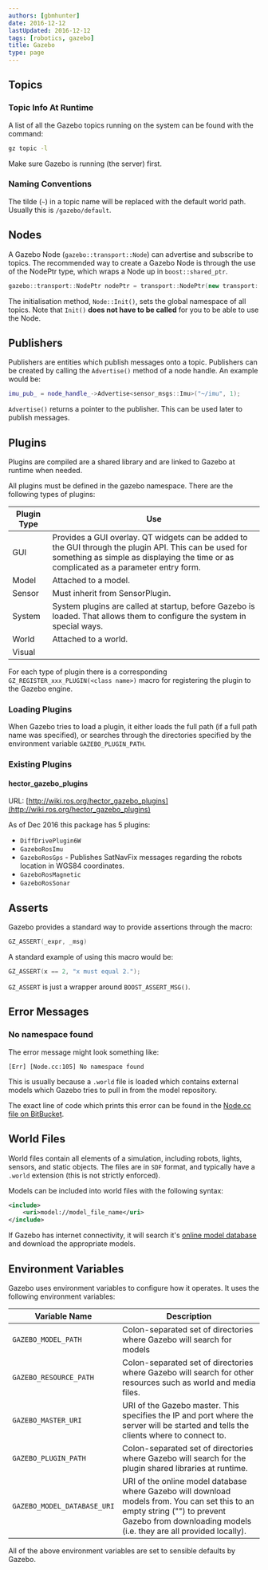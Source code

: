 ```yaml
---
authors: [gbmhunter]
date: 2016-12-12
lastUpdated: 2016-12-12
tags: [robotics, gazebo]
title: Gazebo
type: page
---
```


## Topics

### Topic Info At Runtime

A list of all the Gazebo topics running on the system can be found with the command:

```sh   
gz topic -l
```

Make sure Gazebo is running (the server) first.

### Naming Conventions

The tilde (`~`) in a topic name will be replaced with the default world path. Usually this is `/gazebo/default`.

## Nodes

A Gazebo Node (`gazebo::transport::Node`) can advertise and subscribe to topics. The recommended way to create a Gazebo Node is through the use of the NodePtr type, which wraps a Node up in `boost::shared_ptr`.

```c++    
gazebo::transport::NodePtr nodePtr = transport::NodePtr(new transport::Node());
```

The initialisation method, `Node::Init()`, sets the global namespace of all topics. Note that `Init()` **does not have to be called** for you to be able to use the Node.

## Publishers

Publishers are entities which publish messages onto a topic. Publishers can be created by calling the `Advertise()` method of a node handle. An example would be:

```c++    
imu_pub_ = node_handle_->Advertise<sensor_msgs::Imu>("~/imu", 1);
```

`Advertise()` returns a pointer to the publisher. This can be used later to publish messages.

## Plugins

Plugins are compiled are a shared library and are linked to Gazebo at runtime when needed.

All plugins must be defined in the gazebo namespace. There are the following types of plugins:

<table>
  <thead>
    <tr>
      <th>Plugin Type</th>
      <th>Use</th>
    </tr>
  </thead>
  <tbody>
    <tr>
      <td>GUI</td>
      <td>Provides a GUI overlay. QT widgets can be added to the GUI through the plugin API. This can be used for something as simple as displaying the time or as complicated as a parameter entry form.</td>
    </tr>
    <tr>
      <td>Model</td>
      <td>Attached to a model.</td>
    </tr>
    <tr>
      <td>Sensor</td>
      <td>Must inherit from SensorPlugin.</td>
    </tr>
    <tr>
      <td>System</td>
      <td>System plugins are called at startup, before Gazebo is loaded. That allows them to configure the system in special ways.</td>
    </tr>
    <tr>
      <td>World</td>
      <td>Attached to a world.</td>
    </tr>
    <tr>
      <td>Visual</td>
      <td></td>
    </tr>
  </tbody>
</table>

For each type of plugin there is a corresponding `GZ_REGISTER_xxx_PLUGIN(<class name>)` macro for registering the plugin to the Gazebo engine.

### Loading Plugins

When Gazebo tries to load a plugin, it either loads the full path (if a full path name was specified), or searches through the directories specified by the environment variable `GAZEBO_PLUGIN_PATH`.

### Existing Plugins

#### hector_gazebo_plugins

URL: [http://wiki.ros.org/hector_gazebo_plugins](http://wiki.ros.org/hector_gazebo_plugins)

As of Dec 2016 this package has 5 plugins:

* `DiffDrivePlugin6W`
* `GazeboRosImu`
* `GazeboRosGps` - Publishes SatNavFix messages regarding the robots location in WGS84 coordinates.
* `GazeboRosMagnetic`
* `GazeboRosSonar`

## Asserts

Gazebo provides a standard way to provide assertions through the macro:

```c++    
GZ_ASSERT(_expr, _msg)
```

A standard example of using this macro would be:

```c++    
GZ_ASSERT(x == 2, "x must equal 2.");
```

`GZ_ASSERT` is just a wrapper around `BOOST_ASSERT_MSG()`.

## Error Messages

### No namespace found

The error message might look something like:

```text
[Err] [Node.cc:105] No namespace found
```

This is usually because a `.world` file is loaded which contains external models which Gazebo tries to pull in from the model repository.

The exact line of code which prints this error can be found in the [Node.cc file on BitBucket](https://bitbucket.org/osrf/gazebo/src/a1fb370811b64723827c4e40fa3867ccbd8fd584/gazebo/transport/Node.cc?at=default&fileviewer=file-view-default).

## World Files

World files contain all elements of a simulation, including robots, lights, sensors, and static objects. The files are in `SDF` format, and typically have a `.world` extension (this is not strictly enforced).

Models can be included into world files with the following syntax:

```xml    
<include>
    <uri>model://model_file_name</uri>
</include>
```

If Gazebo has internet connectivity, it will search it's [online model database](https://bitbucket.org/osrf/gazebo_models) and download the appropriate models.

## Environment Variables

Gazebo uses environment variables to configure how it operates. It uses the following environment variables:

<table>
  <thead>
    <tr>
      <th>Variable Name</th>
      <th>Description</th>
    </tr>
  </thead>
  <tbody>
    <tr>
      <td><code>GAZEBO_MODEL_PATH</code></td>
      <td>Colon-separated set of directories where Gazebo will search for models</td>
    </tr>
    <tr>
      <td><code>GAZEBO_RESOURCE_PATH</code></td>
      <td>Colon-separated set of directories where Gazebo will search for other resources such as world and media files.</td>
    </tr>
    <tr>
      <td><code>GAZEBO_MASTER_URI</code></td>
      <td>URI of the Gazebo master. This specifies the IP and port where the server will be started and tells the clients where to connect to.</td>
    </tr>
    <tr>
      <td><code>GAZEBO_PLUGIN_PATH</code></td>
      <td>Colon-separated set of directories where Gazebo will search for the plugin shared libraries at runtime.</td>
    </tr>
    <tr>
      <td><code>GAZEBO_MODEL_DATABASE_URI</code></td>
      <td>URI of the online model database where Gazebo will download models from. You can set this to an empty string ("") to prevent Gazebo from downloading models (i.e. they are all provided locally).</td>
    </tr>
  </tbody>
</table>

All of the above environment variables are set to sensible defaults by Gazebo.